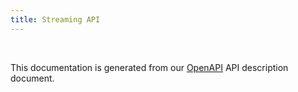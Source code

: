 ```yaml
---
title: Streaming API
---
```


<!-- Disabling RapiDoc for now since it jumps strangely, probably due to conflicting scroll spy features or something... -->
<!-- import "rapidoc";

<rapi-doc
spec-url="https://api.istreamplanet.com/openapi.json"
server-url="https://api.istreamplanet.com/"
render-style="view"
layout="column"
show-header="false"
show-info="false"
allow-server-selection={false}
allow-authentication={false}
api-key-name="Authorization"
api-key-location="header"
api-key-value="-"
primary-color="#f04e23"
nav-accent-color="#395d93"> </rapi-doc> -->


<APIReference />

<br />

This documentation is generated from our [OpenAPI](https://api.istreamplanet.com/openapi.json)
API description document.
